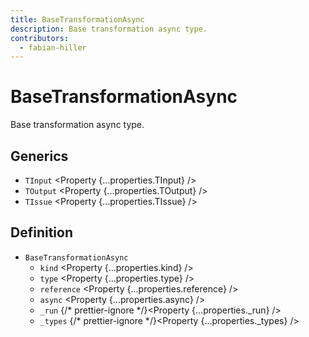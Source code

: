 ```yaml
---
title: BaseTransformationAsync
description: Base transformation async type.
contributors:
  - fabian-hiller
---
```



# BaseTransformationAsync

Base transformation async type.

## Generics

- `TInput` <Property {...properties.TInput} />
- `TOutput` <Property {...properties.TOutput} />
- `TIssue` <Property {...properties.TIssue} />

## Definition

- `BaseTransformationAsync`
  - `kind` <Property {...properties.kind} />
  - `type` <Property {...properties.type} />
  - `reference` <Property {...properties.reference} />
  - `async` <Property {...properties.async} />
  - `_run` {/* prettier-ignore */}<Property {...properties._run} />
  - `_types` {/* prettier-ignore */}<Property {...properties._types} />
